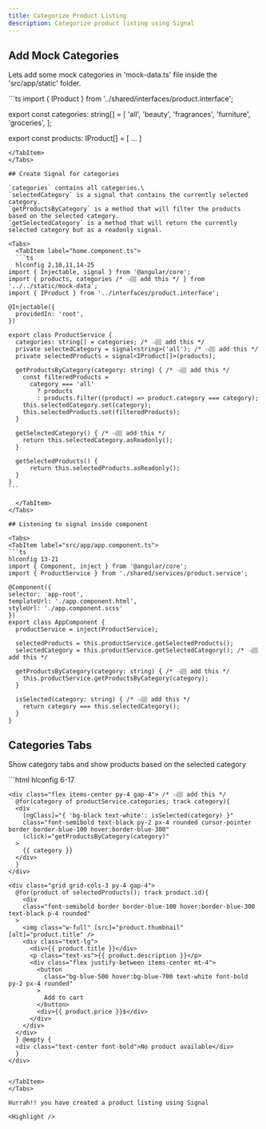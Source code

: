 ```yaml
---
title: Categorize Product Listing
description: Categorize product listing using Signal
---
```



## Add Mock Categories

Lets add some mock categories in 'mock-data.ts' file inside the 'src/app/static' folder.

<Tabs>
<TabItem label="src/app/static/mock-data.ts">
```ts
import { IProduct } from '../shared/interfaces/product.interface';

export const categories: string[] = [
  'all',
  'beauty',
  'fragrances',
  'furniture',
  'groceries',
];

export const products: IProduct[] = [
  ...
]

````
</TabItem>
</Tabs>

## Create Signal for categories

`categories` contains all categories.\
`selectedCategory` is a signal that contains the currently selected category.
`getProductsByCategory` is a method that will filter the products based on the selected category.
`getSelectedCategory` is a method that will return the currently selected category but as a readonly signal.

<Tabs>
  <TabItem label="home.component.ts">
  ```ts
  hlconfig 2,10,11,14-25
import { Injectable, signal } from '@angular/core';
import { products, categories /* 👈🏽 add this */ } from '../../static/mock-data';
import { IProduct } from '../interfaces/product.interface';

@Injectable({
  providedIn: 'root',
})

export class ProductService {
  categories: string[] = categories; /* 👈🏽 add this */
  private selectedCategory = signal<string>('all'); /* 👈🏽 add this */
  private selectedProducts = signal<IProduct[]>(products);

  getProductsByCategory(category: string) { /* 👈🏽 add this */
    const filteredProducts =
      category === 'all'
        ? products
        : products.filter((product) => product.category === category);
    this.selectedCategory.set(category);
    this.selectedProducts.set(filteredProducts);
  }

  getSelectedCategory() { /* 👈🏽 add this */
    return this.selectedCategory.asReadonly();
  }

  getSelectedProducts() {
      return this.selectedProducts.asReadonly();
  }
}
```

  </TabItem>
</Tabs>

## Listening to signal inside component

<Tabs>
<TabItem label="src/app/app.component.ts">
```ts
hlconfig 13-21
import { Component, inject } from '@angular/core';
import { ProductService } from './shared/services/product.service';

@Component({
selector: 'app-root',
templateUrl: './app.component.html',
styleUrl: './app.component.scss'
})
export class AppComponent {
  productService = inject(ProductService);

  selectedProducts = this.productService.getSelectedProducts();
  selectedCategory = this.productService.getSelectedCategory(); /* 👈🏽 add this */

  getProductsByCategory(category: string) { /* 👈🏽 add this */
    this.productService.getProductsByCategory(category);
  }

  isSelected(category: string) { /* 👈🏽 add this */
    return category === this.selectedCategory();
  }
}

````
</TabItem>
</Tabs>

## Categories Tabs

Show category tabs and show products based on the selected category

<Tabs>
<TabItem label="src/app/app.component.html">
```html
hlconfig 6-17
<div
  class="container min-h-screen m-auto grid grid-flow-col grid-cols-[75%_25%]"
>
  <div class="px-4">

    <div class="flex items-center py-4 gap-4"> /* 👈🏽 add this */
      @for(category of productService.categories; track category){
      <div
        [ngClass]="{ 'bg-black text-white': isSelected(category) }"
        class="font-semibold text-black py-2 px-4 rounded cursor-pointer border border-blue-100 hover:border-blue-300"
        (click)="getProductsByCategory(category)"
      >
        {{ category }}
      </div>
      }
    </div>

    <div class="grid grid-cols-3 py-4 gap-4">
      @for(product of selectedProducts(); track product.id){
        <div
        class="font-semibold border border-blue-100 hover:border-blue-300 text-black p-4 rounded"
      >
        <img class="w-full" [src]="product.thumbnail" [alt]="product.title" />
        <div class="text-lg">
          <div>{{ product.title }}</div>
          <p class="text-xs">{{ product.description }}</p>
          <div class="flex justify-between items-center mt-4">
            <button
              class="bg-blue-500 hover:bg-blue-700 text-white font-bold py-2 px-4 rounded"
            >
              Add to cart
            </button>
            <div>{{ product.price }}$</div>
          </div>
        </div>
      </div>
      } @empty {
      <div class="text-center font-bold">No product available</div>
      }
    </div>
  </div>

  <div></div>
</div>

````

</TabItem>
</Tabs>

Hurrah!! you have created a product listing using Signal

<Highlight />
